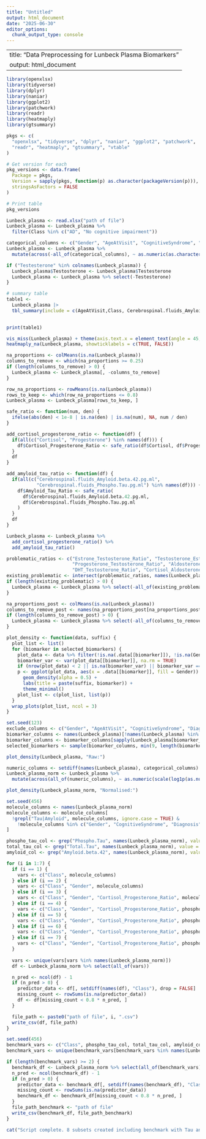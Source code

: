 ```yaml
---
title: "Untitled"
output: html_document
date: "2025-06-30"
editor_options: 
  chunk_output_type: console
---
```


---
title: "Data Preprocessing for Lunbeck Plasma Biomarkers"
output: html_document
---

```r
library(openxlsx)
library(tidyverse)
library(dplyr)
library(naniar)
library(ggplot2)
library(patchwork)
library(readr)
library(heatmaply)
library(gtsummary)
```


```r
pkgs <- c(
  "openxlsx", "tidyverse", "dplyr", "naniar", "ggplot2", "patchwork",
  "readr", "heatmaply", "gtsummary", "vtable"
)

# Get version for each
pkg_versions <- data.frame(
  Package = pkgs,
  Version = sapply(pkgs, function(p) as.character(packageVersion(p))),
  stringsAsFactors = FALSE
)

# Print table
pkg_versions
```



```r
Lunbeck_plasma <- read.xlsx("path of file")
Lunbeck_plasma <- Lunbeck_plasma %>%
  filter(Class %in% c("AD", "No cognitive impairment"))

categorical_columns <- c("Gender", "AgeAtVisit", "CognitiveSyndrome", "Diagnosis", "Class", "MMSE_Score")
Lunbeck_plasma <- Lunbeck_plasma %>%
  mutate(across(-all_of(categorical_columns), ~ as.numeric(as.character(.))))

if ("Testesterone" %in% colnames(Lunbeck_plasma)) {
  Lunbeck_plasma$Testosterone <- Lunbeck_plasma$Testesterone
  Lunbeck_plasma <- Lunbeck_plasma %>% select(-Testesterone)
}
```

```r

# summary table
table1 <-
  Lunbeck_plasma |> 
  tbl_summary(include = c(AgeAtVisit,Class, Cerebrospinal.fluids_Amyloid.beta.42.pg.ml, Cerebrospinal.fluids_Phospho.Tau.pg.ml, Cerebrospinal.fluids_Total.Tau.pg.ml), by = Gender)
  

print(table1)
```


```r
vis_miss(Lunbeck_plasma) + theme(axis.text.x = element_text(angle = 45, hjust = 1))
heatmaply_na(Lunbeck_plasma, showticklabels = c(TRUE, FALSE))
```

```r
na_proportions <- colMeans(is.na(Lunbeck_plasma))
columns_to_remove <- which(na_proportions >= 0.25)
if (length(columns_to_remove) > 0) {
  Lunbeck_plasma <- Lunbeck_plasma[, -columns_to_remove]
}

row_na_proportions <- rowMeans(is.na(Lunbeck_plasma))
rows_to_keep <- which(row_na_proportions <= 0.8)
Lunbeck_plasma <- Lunbeck_plasma[rows_to_keep, ]
```



```r
safe_ratio <- function(num, den) {
  ifelse(abs(den) < 1e-8 | is.na(den) | is.na(num), NA, num / den)
}

add_cortisol_progesterone_ratio <- function(df) {
  if(all(c("Cortisol", "Progesterone") %in% names(df))) {
    df$Cortisol_Progesterone_Ratio <- safe_ratio(df$Cortisol, df$Progesterone)
  }
  df
}

add_amyloid_tau_ratio <- function(df) {
  if(all(c("Cerebrospinal.fluids_Amyloid.beta.42.pg.ml", 
           "Cerebrospinal.fluids_Phospho.Tau.pg.ml") %in% names(df))) {
    df$Amyloid_Tau_Ratio <- safe_ratio(
      df$Cerebrospinal.fluids_Amyloid.beta.42.pg.ml,
      df$Cerebrospinal.fluids_Phospho.Tau.pg.ml
    )
  }
  df
}

Lunbeck_plasma <- Lunbeck_plasma %>%
  add_cortisol_progesterone_ratio() %>%
  add_amyloid_tau_ratio()

problematic_ratios <- c("Estrone_Testosterone_Ratio", "Testosterone_Estrone_Ratio", "Cortisol_Testosterone_Ratio",
                        "Progesterone_Testosterone_Ratio", "Aldosterone_Cortisol_Ratio",
                        "DHT_Testosterone_Ratio", "Cortisol_Aldosterone_Ratio")
existing_problematic <- intersect(problematic_ratios, names(Lunbeck_plasma))
if (length(existing_problematic) > 0) {
  Lunbeck_plasma <- Lunbeck_plasma %>% select(-all_of(existing_problematic))
}

na_proportions_post <- colMeans(is.na(Lunbeck_plasma))
columns_to_remove_post <- names(na_proportions_post[na_proportions_post > 0.2])
if (length(columns_to_remove_post) > 0) {
  Lunbeck_plasma <- Lunbeck_plasma %>% select(-all_of(columns_to_remove_post))
}
```



```r
plot_density <- function(data, suffix) {
  plot_list <- list()
  for (biomarker in selected_biomarkers) {
    plot_data <- data %>% filter(!is.na(.data[[biomarker]]), !is.na(Gender))
    biomarker_var <- var(plot_data[[biomarker]], na.rm = TRUE)
    if (nrow(plot_data) < 2 || is.na(biomarker_var) || biomarker_var == 0) next
    p <- ggplot(plot_data, aes(x = .data[[biomarker]], fill = Gender)) +
      geom_density(alpha = 0.5) +
      labs(title = paste(suffix, biomarker)) +
      theme_minimal()
    plot_list <- c(plot_list, list(p))
  }
  wrap_plots(plot_list, ncol = 3)
}
```



```r
set.seed(123)
exclude_columns <- c("Gender", "AgeAtVisit", "CognitiveSyndrome", "Diagnosis", "Class", "MMSE_Score")
biomarker_columns <- names(Lunbeck_plasma)[!names(Lunbeck_plasma) %in% exclude_columns]
biomarker_columns <- biomarker_columns[sapply(Lunbeck_plasma[biomarker_columns], is.numeric)]
selected_biomarkers <- sample(biomarker_columns, min(9, length(biomarker_columns)))

plot_density(Lunbeck_plasma, "Raw:")
```

```r
numeric_columns <- setdiff(names(Lunbeck_plasma), categorical_columns)
Lunbeck_plasma_norm <- Lunbeck_plasma %>%
  mutate(across(all_of(numeric_columns), ~ as.numeric(scale(log1p(as.numeric(.))))))

plot_density(Lunbeck_plasma_norm, "Normalised:")
```



```r
set.seed(456)
molecule_columns <- names(Lunbeck_plasma_norm)
molecule_columns <- molecule_columns[
  !grepl("Tau|Amyloid", molecule_columns, ignore.case = TRUE) &
    !molecule_columns %in% c("Gender", "CognitiveSyndrome", "Diagnosis", "Class", "MMSE_Score", "AgeAtVisit", "Cortisol_Progesterone_Ratio")
]

phospho_tau_col <- grep("Phospho.Tau", names(Lunbeck_plasma_norm), value = TRUE)
total_tau_col <- grep("Total.Tau", names(Lunbeck_plasma_norm), value = TRUE)
amyloid_col <- grep("Amyloid.beta.42", names(Lunbeck_plasma_norm), value = TRUE)

for (i in 1:7) {
  if (i == 1) {
    vars <- c("Class", molecule_columns)
  } else if (i == 2) {
    vars <- c("Class", "Gender", molecule_columns)
  } else if (i == 3) {
    vars <- c("Class", "Gender", "Cortisol_Progesterone_Ratio", molecule_columns)
  } else if (i == 4) {
    vars <- c("Class", "Gender", "Cortisol_Progesterone_Ratio", phospho_tau_col, molecule_columns)
  } else if (i == 5) {
    vars <- c("Class", "Gender", "Cortisol_Progesterone_Ratio", phospho_tau_col, total_tau_col, molecule_columns)
  } else if (i == 6) {
    vars <- c("Class", "Gender", "Cortisol_Progesterone_Ratio", phospho_tau_col, total_tau_col, amyloid_col, molecule_columns)
  } else if (i == 7) {
    vars <- c("Class", "Gender", "Cortisol_Progesterone_Ratio", phospho_tau_col, total_tau_col, amyloid_col, "Amyloid_Tau_Ratio", molecule_columns)
  }
  
  vars <- unique(vars[vars %in% names(Lunbeck_plasma_norm)])
  df <- Lunbeck_plasma_norm %>% select(all_of(vars))

  n_pred <- ncol(df) - 1
  if (n_pred > 0) {
    predictor_data <- df[, setdiff(names(df), "Class"), drop = FALSE]
    missing_count <- rowSums(is.na(predictor_data))
    df <- df[missing_count < 0.8 * n_pred, ]
  }

  file_path <- paste0("path of file", i, ".csv")
  write_csv(df, file_path)
}
```



```r
set.seed(456)
benchmark_vars <- c("Class", phospho_tau_col, total_tau_col, amyloid_col)
benchmark_vars <- unique(benchmark_vars[benchmark_vars %in% names(Lunbeck_plasma_norm)])

if (length(benchmark_vars) >= 2) {
  benchmark_df <- Lunbeck_plasma_norm %>% select(all_of(benchmark_vars))
  n_pred <- ncol(benchmark_df) - 1
  if (n_pred > 0) {
    predictor_data <- benchmark_df[, setdiff(names(benchmark_df), "Class"), drop = FALSE]
    missing_count <- rowSums(is.na(predictor_data))
    benchmark_df <- benchmark_df[missing_count < 0.8 * n_pred, ]
  }
  file_path_benchmark <- "path of file"
  write_csv(benchmark_df, file_path_benchmark)
}

cat("Script complete. 8 subsets created including benchmark with Tau and Amyloid biomarkers.\n")
```



